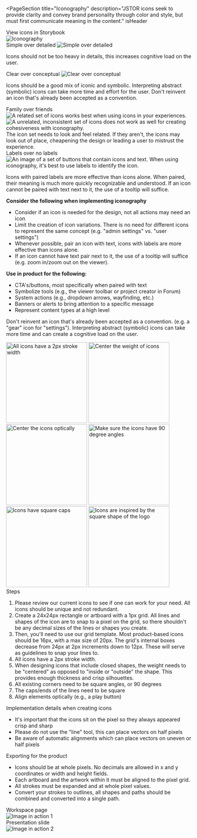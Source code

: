


<PageSection
  title="Iconography"
  description="JSTOR icons seek to provide clarity and convey brand personality through color and style, but must first communicate meaning in the content."
  isHeader
>
  <PharosButton iconRight="link-external" href="#" target="_blank">
    View icons in Storybook
  </PharosButton>
  <div
    style={{
      marginTop: 'var(--pharos-spacing-5-x)',
      marginBottom: 'var(--pharos-spacing-7-x)',
    }}
  >
    <Grid columns={1} justifyContent="center" minContent align="end">
      <img src={heroImage} alt="Iconography" />
    </Grid>
  </div>
</PageSection>

<PageSection title="Icons">
  <IconsDisplay
    title="System"
    rows={6}
    iconsToShow={[
      'arrow-up',
      'arrow-down',
      'arrow-left',
      'arrow-right',
      'attachment',
      'calendar',
      'chevron-down',
      'chevron-up',
      'chevron-left',
      'chevron-right',
      'chevron-left-large',
      'chevron-right-large',
      'close',
      'close-inverse',
      'copy',
      'ellipses-horizontal',
      'ellipses-vertical',
      'link-external',
      'view-gallery',
      'view-grid',
      'view-list',
    ]}
  />
  <IconsDisplay
    title="Workspace"
    rows={3}
    iconsToShow={[
      'academic-content',
      'add',
      'delete',
      'folder',
      'folder-new',
      'folder-selected',
      'image',
      'link',
      'link-add',
      'move',
      'workspace',
      'workspace-selected',
      'primary-source',
      'video',
    ]}
  />
  <IconsDisplay
    title="Alerts, feedback"
    rows={2}
    iconsToShow={[
      'checkmark',
      'checkmark-small',
      'exclamation',
      'dash-small',
      'checkmark-inverse',
      'exclamation-inverse',
      'info-inverse',
      'question-inverse',
    ]}
  />
  <IconsDisplay
    title="Item Actions"
    rows={3}
    iconsToShow={[
      'cite',
      'download',
      'collapse',
      'expand',
      'fit-to-view',
      'fullscreen',
      'fullscreen-minimize',
      'save',
      'search',
      'share',
      'zoom-in',
      'zoom-out',
    ]}
  />
  <IconsDisplay
    title="Social"
    rows={2}
    iconsToShow={[
      'email',
      'facebook',
      'google-color',
      'instagram',
      'linkedin',
      'twitter',
      'tumblr',
      'youtube',
    ]}
  />
</PageSection>

<PageSection title="Principles">
  <div style={{ marginBottom: '4rem' }}>
    <PharosHeading level="3" preset="4" style={{ marginBottom: '1rem' }}>
      Simple over detailed
    </PharosHeading>
    <img src={simpleDetail} alt="Simple over detailed" style={{ marginBottom: '1rem' }} />
    <p style={{ width: '66%', color: 'var(--pharos-color-text-20)' }}>
      Icons should not be too heavy in details, this increases cognitive load on the user.
    </p>
  </div>
  <div style={{ marginBottom: '4rem' }}>
    <PharosHeading level="3" preset="4" style={{ marginBottom: '1rem' }}>
      Clear over conceptual
    </PharosHeading>
    <img src={clearConceptual} alt="Clear over conceptual" style={{ marginBottom: '1rem' }} />
    <p style={{ width: '66%', color: 'var(--pharos-color-text-20)' }}>
      Icons should be a good mix of iconic and symbolic. Interpreting abstract (symbolic) icons can
      take more time and effort for the user. Don't reinvent an icon that's already been accepted as
      a convention.
    </p>
  </div>
  <div style={{ marginBottom: '4rem' }}>
    <PharosHeading level="3" preset="4" style={{ marginBottom: '.5rem' }}>
      Family over friends
    </PharosHeading>
    <Grid columns={2} align="start" bottom={1}>
      <img
        src={principles1}
        alt="A related set of icons works best when using icons in your experiences."
      />
      <img
        src={principles2}
        alt="A unrelated, inconsistent set of icons does not work as well for creating cohesiveness with iconography."
      />
    </Grid>
    <div style={{ width: '66%', color: 'var(--pharos-color-text-20)' }}>
      The icon set needs to look and feel related. If they aren't, the icons may look out of place,
      cheapening the design or leading a user to mistrust the experience.
    </div>
  </div>
  <div>
    <PharosHeading level="3" preset="4" style={{ marginBottom: '1rem' }}>
      Labels over no labels
    </PharosHeading>
    <img
      src={labels}
      alt="An image of a set of buttons that contain icons and text. When using iconography, it's best to use labels to identify the icon."
      style={{ marginBottom: '1rem' }}
    />
    <p style={{ width: '66%', color: 'var(--pharos-color-text-20)' }}>
      Icons with paired labels are more effective than icons alone. When paired, their meaning is
      much more quickly recognizable and understood. If an icon cannot be paired with text next to
      it, the use of a tooltip will suffice.
    </p>
  </div>
</PageSection>

<PageSection title="Best Practices">
  <DosAndDonts>
    <div style={{ width: '66%' }}>
      <div style={{ marginBottom: 'var(--pharos-spacing-2-x)' }}>
        <strong>Consider the following when implementing iconography</strong>
        <ul>
          <li>Consider if an icon is needed for the design, not all actions may need an icon</li>
          <li>
            Limit the creation of icon variations. There is no need for different icons to represent
            the same concept (e.g. "admin settings" vs. "user settings")
          </li>
          <li>
            Whenever possible, pair an icon with text, icons with labels are more effective than
            icons alone.
          </li>
          <li>
            If an icon cannot have text pair next to it, the use of a tooltip will suffice (e.g.
            zoom in/zoom out on the viewer).
          </li>
        </ul>
      </div>
      <strong>Use in product for the following:</strong>
      <ul>
        <li>CTA's/buttons, most specifically when paired with text</li>
        <li>Symbolize tools (e.g., the viewer toolbar or project creator in Forum)</li>
        <li>System actions (e.g., dropdown arrows, wayfinding, etc.)</li>
        <li>Banners or alerts to bring attention to a specific message</li>
        <li>Represent content types at a high level</li>
      </ul>
    </div>
  </DosAndDonts>
  <DosAndDonts Dont>
    <div style={{ width: '66%' }}>
      <p>
        Don't reinvent an icon that's already been accepted as a convention. (e.g. a "gear" icon for
        "settings"). Interpreting abstract (symbolic) icons can take more time and can create a
        cognitive load on the user.
      </p>
    </div>
  </DosAndDonts>
</PageSection>

<PageSection title="Design and production guidelines">
  <img src={strokeWidth} alt="All icons have a 2px stroke width" width="220" />
  <img src={centerWeight} alt="Center the weight of icons" width="220" />
  <img src={alignOptically} alt="Center the icons optically" width="220" />
  <img src={squareJoins} alt="Make sure the icons have 90 degree angles" width="220" />
  <img src={squareCap} alt="Icons have square caps" width="220" />
  <img src={logoInspired} alt="Icons are inspired by the square shape of the logo" width="220" />
  <div style={{ marginTop: '4rem', marginBottom: '5rem', width: '66%' }}>
    <PharosHeading level="3" preset="4">
      Steps
    </PharosHeading>
    <ol>
      <li>
        Please review our current icons to see if one can work for your need. All icons should be
        unique and not redundant.
      </li>
      <li>
        Create a 24x24px rectangle or artboard with a 1px grid. All lines and shapes of the icon are
        to snap to a pixel on the grid, so there shouldn't be any decimal sizes of the lines or
        shapes you create.
      </li>
      <li>
        Then, you'll need to use our grid template. Most product-based icons should be 16px, with a
        max size of 20px. The grid's internal boxes decrease from 24px at 2px increments down to
        12px. These will serve as guidelines to snap your lines to.
      </li>
      <li>All icons have a 2px stroke width.</li>
      <li>
        When designing icons that include closed shapes, the weight needs to be "centered" as
        opposed to "inside or "outside" the shape. This provides enough thickness and crisp
        silhouettes.
      </li>
      <li>All existing corners need to be square angles, or 90 degrees</li>
      <li>The caps/ends of the lines need to be square</li>
      <li>Align elements optically (e.g., a play button)</li>
    </ol>
    <div
      style={{
        marginTop: 'var(--pharos-spacing-2-x)',
        marginBottom: 'var(--pharos-spacing-2-x)',
      }}
    >
      <PharosHeading level="4" preset="1--bold">
        Implementation details when creating icons
      </PharosHeading>
      <ul>
        <li>
          It's important that the icons sit on the pixel so they always appeared crisp and sharp
        </li>
        <li>Please do not use the "line" tool, this can place vectors on half pixels</li>
        <li>Be aware of automatic alignments which can place vectors on uneven or half pixels</li>
      </ul>
    </div>
  </div>
  <PharosHeading level="3" preset="4">
    Exporting for the product
  </PharosHeading>
  <ul>
    <li>
      Icons should be at whole pixels. No decimals are allowed in x and y coordinates or width and
      height fields.
    </li>
    <li>Each artboard and the artwork within it must be aligned to the pixel grid.</li>
    <li>All strokes must be expanded and at whole pixel values.</li>
    <li>
      Convert your strokes to outlines, all shapes and paths should be combined and converted into a
      single path.
    </li>
  </ul>
</PageSection>

<PageSection title="Icon in action">
  <div style={{ marginBottom: 'var(--pharos-spacing-1-x)' }}>Workspace page</div>
  <div style={{ marginBottom: 'var(--pharos-spacing-2-x)' }}>
    <img src={inAction1} alt="Image in action 1" style={{ maxWidth: '100%' }} />
  </div>
  <div style={{ marginBottom: 'var(--pharos-spacing-1-x)' }}>Presentation slide</div>
  <div>
    <img src={inAction2} alt="Image in action 2" style={{ maxWidth: 465 }} />
  </div>
</PageSection>
